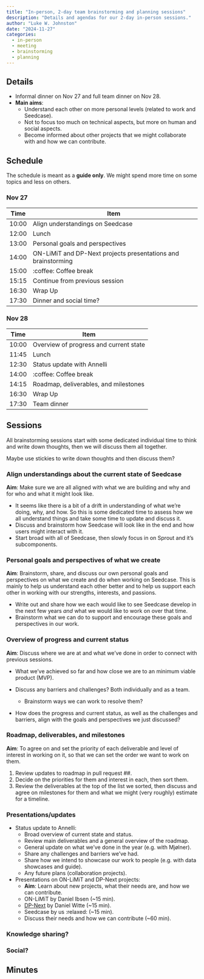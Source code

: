 ```yaml
---
title: "In-person, 2-day team brainstorming and planning sessions"
description: "Details and agendas for our 2-day in-person sessions."
author: "Luke W. Johnston"
date: "2024-11-27"
categories:
  - in-person
  - meeting
  - brainstorming
  - planning
---
```


## Details

-   Informal dinner on Nov 27 and full team dinner on Nov 28.
-   **Main aims**:
    -   Understand each other on more personal levels (related to work
        and Seedcase).
    -   Not to focus too much on technical aspects, but more on human
        and social aspects.
    -   Become informed about other projects that we might collaborate
        with and how we can contribute.

## Schedule

The schedule is meant as a **guide only**. We might spend more time on
some topics and less on others.

### Nov 27

| Time  | Item                                                          |
|-------|---------------------------------------------------------------|
| 10:00 | Align understandings on Seedcase                              |
| 12:00 | Lunch                                                         |
| 13:00 | Personal goals and perspectives                               |
| 14:00 | ON-LiMiT and DP-Next projects presentations and brainstorming |
| 15:00 | :coffee: Coffee break                                         |
| 15:15 | Continue from previous session                                |
| 16:30 | Wrap Up                                                       |
| 17:30 | Dinner and social time?                                       |

### Nov 28

| Time  | Item                                   |
|-------|----------------------------------------|
| 10:00 | Overview of progress and current state |
| 11:45 | Lunch                                  |
| 12:30 | Status update with Annelli             |
| 14:00 | :coffee: Coffee break                  |
| 14:15 | Roadmap, deliverables, and milestones  |
| 16:30 | Wrap Up                                |
| 17:30 | Team dinner                            |

## Sessions

All brainstorming sessions start with some dedicated individual time to
think and write down thoughts, then we will discuss them all together.

Maybe use stickies to write down thoughts and then discuss them?

### Align understandings about the current state of Seedcase

**Aim**: Make sure we are all aligned with what we are building and why
and for who and what it might look like.

-   It seems like there is a bit of a drift in understanding of what
    we're doing, why, and how. So this is some dedicated time to assess
    how we all understand things and take some time to update and
    discuss it.
-   Discuss and brainstorm how Seedcase will look like in the end and
    how users might interact with it.
-   Start broad with all of Seedcase, then slowly focus in on Sprout and
    it's subcomponents.

### Personal goals and perspectives of what we create

**Aim**: Brainstorm, share, and discuss our own personal goals and
perspectives on what we create and do when working on Seedcase. This is
mainly to help us understand each other better and to help us support
each other in working with our strengths, interests, and passions.

-   Write out and share how we each would like to see Seedcase develop
    in the next few years *and* what we would like to work on over that
    time.
-   Brainstorm what we can do to support and encourage these goals and
    perspectives in our work.

### Overview of progress and current status

**Aim**: Discuss where we are at and what we've done in order to connect
with previous sessions.

-   What we've achieved so far and how close we are to an minimum viable
    product (MVP).

-   Discuss any barriers and challenges? Both individually and as a
    team.

    -   Brainstorm ways we can work to resolve them?

-   How does the progress and current status, as well as the challenges
    and barriers, align with the goals and perspectives we just
    discussed?

### Roadmap, deliverables, and milestones

**Aim**: To agree on and set the priority of each deliverable and level
of interest in working on it, so that we can set the order we want to
work on them.

1.  Review updates to roadmap in pull request ##.
2.  Decide on the priorities for them and interest in each, then sort
    them.
3.  Review the deliverables at the top of the list we sorted, then
    discuss and agree on milestones for them and what we might (very
    roughly) estimate for a timeline.

### Presentations/updates

-   Status update to Annelli:
    -   Broad overview of current state and status.
    -   Review main deliverables and a general overview of the roadmap.
    -   General update on what we've done in the year (e.g. with
        Mjølner).
    -   Share any challenges and barriers we've had.
    -   Share how we intend to showcase our work to people (e.g. with
        data showcases and guide).
    -   Any future plans (collaboration projects).
-   Presentations on ON-LiMiT and DP-Next projects:
    -   **Aim**: Learn about new projects, what their needs are, and how
        we can contribute.
    -   ON-LiMiT by Daniel Ibsen (\~15 min).
    -   [DP-Next](https://dp-next.github.io/) by Daniel Witte (\~15
        min).
    -   Seedcase by us :relaxed: (\~15 min).
    -   Discuss their needs and how we can contribute (\~60 min).

### Knowledge sharing?

### Social?

## Minutes
